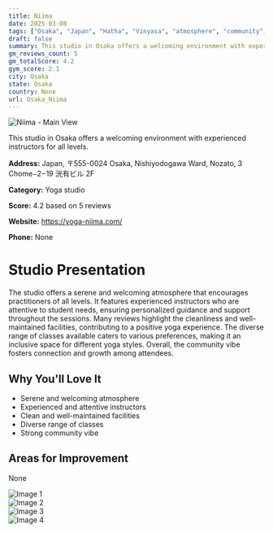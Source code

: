 ```yaml
---
title: Niima
date: 2025-03-08
tags: ["Osaka", "Japan", "Hatha", "Vinyasa", "atmosphere", "community", "Osaka"]  
draft: false
summary: This studio in Osaka offers a welcoming environment with experienced instructors for all levels.
gm_reviews_count: 5
gm_totalScore: 4.2
gym_score: 2.1
city: Osaka
state: Osaka
country: None
url: Osaka_Niima
---
```


<div className="aspect-[16/9] relative my-8">
  <img 
    src="https://lh5.googleusercontent.com/p/AF1QipPw_9vCm8IXGmDg2x5KV5DU4p_UvpkWNMrTsxYr=w1920-h1080-k-no"
    alt="Niima - Main View"
    className="object-cover absolute inset-0 w-full h-full rounded-lg"
  />
</div>

This studio in Osaka offers a welcoming environment with experienced instructors for all levels.

**Address:** Japan, 〒555-0024 Osaka, Nishiyodogawa Ward, Nozato, 3 Chome−2−19 洸有ビル 2F

**Category:** Yoga studio

**Score:** 4.2 based on 5 reviews

**Website:** https://yoga-niima.com/

**Phone:** None

# Studio Presentation

The studio offers a serene and welcoming atmosphere that encourages practitioners of all levels. It features experienced instructors who are attentive to student needs, ensuring personalized guidance and support throughout the sessions. Many reviews highlight the cleanliness and well-maintained facilities, contributing to a positive yoga experience. The diverse range of classes available caters to various preferences, making it an inclusive space for different yoga styles. Overall, the community vibe fosters connection and growth among attendees.



## Why You'll Love It

- Serene and welcoming atmosphere
- Experienced and attentive instructors
- Clean and well-maintained facilities
- Diverse range of classes
- Strong community vibe

## Areas for Improvement

None

<div className="grid grid-cols-1 xl:grid-cols-2 gap-4 my-8">
<div className="aspect-[4/3] relative"><img src="https://lh3.googleusercontent.com/p/AF1QipObkVXmJXaFN8wJoLkdydVtwlSLYr6Kp2bUB885=w1920-h1080-k-no" alt="Image 1" className="object-cover absolute inset-0 w-full h-full rounded-lg" /></div>
<div className="aspect-[4/3] relative"><img src="https://lh5.googleusercontent.com/p/AF1QipNw3z_BWjMxGeG9pDwVpHtCYJi1vQnAfB-PzrMl=w1920-h1080-k-no" alt="Image 2" className="object-cover absolute inset-0 w-full h-full rounded-lg" /></div>
<div className="aspect-[4/3] relative"><img src="https://lh5.googleusercontent.com/p/AF1QipMRD59T3XdNmFI9W4ryPhAx10_8H8aArcbhhey1=w1920-h1080-k-no" alt="Image 3" className="object-cover absolute inset-0 w-full h-full rounded-lg" /></div>
<div className="aspect-[4/3] relative"><img src="https://lh5.googleusercontent.com/p/AF1QipOjNNccyCQPmSHc4Dha57oJpc7ZvfHpyp1oF4uP=w1920-h1080-k-no" alt="Image 4" className="object-cover absolute inset-0 w-full h-full rounded-lg" /></div>
</div>